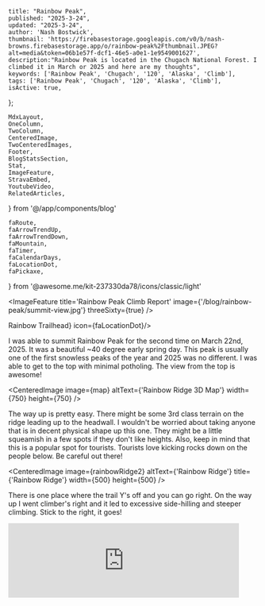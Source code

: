 
    title: "Rainbow Peak",
    published: "2025-3-24",
    updated: "2025-3-24",
    author: 'Nash Bostwick',
    thumbnail: 'https://firebasestorage.googleapis.com/v0/b/nash-browns.firebasestorage.app/o/rainbow-peak%2Fthumbnail.JPEG?alt=media&token=06b1e57f-dcf1-46e5-a0e1-1e9549001627',
    description:"Rainbow Peak is located in the Chugach National Forest. I climbed it in March or 2025 and here are my thoughts",
    keywords: ['Rainbow Peak', 'Chugach', '120', 'Alaska', 'Climb'],
    tags: ['Rainbow Peak', 'Chugach', '120', 'Alaska', 'Climb'],
    isActive: true,
};


    MdxLayout,
    OneColumn,
    TwoColumn,
    CenteredImage, 
    TwoCenteredImages, 
    Footer, 
    BlogStatsSection,
    Stat,
    ImageFeature,
    StravaEmbed,
    YoutubeVideo,
    RelatedArticles,
} from '@/app/components/blog'

    faRoute,
    faArrowTrendUp,
    faArrowTrendDown,
    faMountain,
    faTimer,
    faCalendarDays,
    faLocationDot,
    faPickaxe,
} from '@awesome.me/kit-237330da78/icons/classic/light'



<ImageFeature
    title='Rainbow Peak Climb Report'
    image={'/blog/rainbow-peak/summit-view.jpg'}
    threeSixty={true}
/>

<BlogStatsSection>
    <Stat title={'Distance'} stat={'5.73'} icon={faRoute}/>
    <Stat title={'Summit Elevation'} stat={'3543'} icon={faMountain}/>
    <Stat title={'Elevation Gain'} stat={'3539'} icon={faArrowTrendUp}/>
    <Stat title={'Elevation Loss'} stat={'3562'} icon={faArrowTrendDown}/>
    <Stat title={'Duration'} stat={'3:29:51'} icon={faTimer}/>
    <Stat title={'Summit Date'} stat={'March 22, 2025'} icon={faCalendarDays}/>
    <Stat title={'Difficulty'} stat={'Non-Technical'} icon={faPickaxe}/>
    <Stat title={'Trailhead'} stat={<a href="https://maps.app.goo.gl/VxQ8Q9425sBESUa69" target="_blank">Rainbow Trailhead</a>} icon={faLocationDot}/>
</BlogStatsSection>


<MdxLayout>

I was able to summit Rainbow Peak for the second time on March 22nd, 2025. It was a beautiful ~40 degree early spring day. This peak is usually one of the first snowless peaks of the year and 2025 was no different. I was able to get to the top with minimal potholing. The view from the top is awesome!

<CenteredImage image={map} altText={'Rainbow Ridge 3D Map'} width={750} height={750} />


The way up is pretty easy. There might be some 3rd class terrain on the ridge leading up to the headwall. I wouldn't be worried about taking anyone that is in decent physical shape up this one. They might be a little squeamish in a few spots if they don't like heights. Also, keep in mind that this is a popular spot for tourists. Tourists love kicking rocks down on the people below. Be careful out there!

<CenteredImage image={rainbowRidge2} altText={'Rainbow Ridge'} title={'Rainbow Ridge'} width={500} height={500} />

There is one place where the trail Y's off and you can go right. On the way up I went climber's right and it led to excessive side-hilling and steeper climbing. Stick to the right, it goes!

<TwoColumn>
<StravaEmbed dataEmbedId='13959161837'/>
<iframe src='https://connect.garmin.com/modern/activity/embed/18609142803' width='465' height={'100%'} title='Activity Embed' frameborder="0" />
</TwoColumn>

Here is a view from the peak and parking lot. It is always fun to be able to see the car from the start!
<CenteredImage image={featureImage} altText={'Rainbow Summit Views'} title={'Summit Views'} width={1000} height={500} />
<TwoCenteredImages image={[rainbowPoint, parkingLotPoint]} altText={['The Goal', 'The New Goal']} titles={['The Goal', 'The New Goal']} width={500} height={500} />


The headwall leading up to the peak offers some decent scree surfing on the way down!
<OneColumn>
    <YoutubeVideo videoId='GJUTCba4x8Y'/>
</OneColumn>


<RelatedArticles 
    articleOne={relatedArticleOne}
    articleTwo={relatedArticleTwo}
    articleThree={relatedArticleThree}
/>

</MdxLayout>


